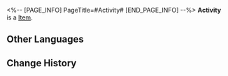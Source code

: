 <%-- [PAGE_INFO]
PageTitle=#Activity#
[END_PAGE_INFO] --%>
{{Item Infobox
|id          = 23
|image       = Item Activity.png{{subst:void|<!--$UPLOAD:<<SpriteOutput/DailyMission/ActiveIcon.png>-<Item Activity.png>-<Item Icons>>-->}}
|type        = 
|invCategory = 
|rarity      = 3
|effect      = 
|description = 
}}
'''Activity''' is a [[Item]].

==Other Languages==
{{Other Languages
|en   = Activity
|zhs  = 活跃度
|zht  = 活躍度
|ja   = アクティブ度
|ko   = 활약도
|es   = Actividad
|fr   = Activité
|ru   = Активность
|th   = ค่าแอ็กทิฟ
|vi   = Độ Năng Động
|de   = Aktivität
|id   = Aktivitas
|pt   = Atividade
}}

==Change History==
{{Change History|1.0}}